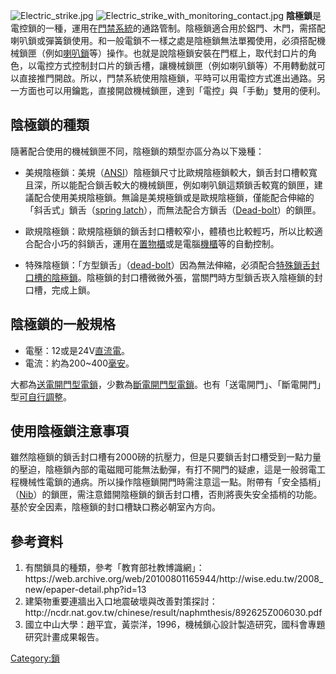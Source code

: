 [[Image:Electric_strike.jpg|thumb]]
[[Image:Electric_strike_with_monitoring_contact.jpg|thumb]]
<!-- 本调用由 {{subst:Expand/auto}} 自动产生。 -->
'''陰極鎖'''是電控鎖的一種，運用在[[門禁系統|門禁系統]]的通路管制。陰極鎖適合用於鋁門、木門，需搭配喇叭鎖或彈簧鎖使用。和一般電鎖不一樣之處是陰極鎖無法單獨使用，必須搭配機械鎖匣（例如[[喇叭鎖|喇叭鎖]]等）操作。也就是說陰極鎖安裝在門框上，取代封口片的角色，以電控方式控制封口片的鎖舌槽，讓機械鎖匣（例如喇叭鎖等）不用轉動就可以直接推門開啟。所以，門禁系統使用陰極鎖，平時可以用電控方式進出通路。另一方面也可以用鑰匙，直接開啟機械鎖匣，達到「電控」與「手動」雙用的便利。

==陰極鎖的種類==
隨著配合使用的機械鎖匣不同，陰極鎖的類型亦區分為以下幾種：

*美規陰極鎖：美規（[[ANSI|ANSI]]）陰極鎖尺寸比歐規陰極鎖較大，鎖舌封口槽較寬且深，所以能配合鎖舌較大的機械鎖匣，例如喇叭鎖這類鎖舌較寬的鎖匣，建議配合使用美規陰極鎖。無論是美規極鎖或是歐規陰極鎖，僅能配合伸縮的「斜舌式」鎖舌（[[spring_latch|spring latch]]），而無法配合方鎖舌（[[Dead-bolt|Dead-bolt]]）的鎖匣。

*歐規陰極鎖：歐規陰極鎖的鎖舌封口槽較窄小，體積也比較輕巧，所以比較適合配合小巧的斜鎖舌，運用在[[置物櫃|置物櫃]]或是電腦[[機櫃|機櫃]]等的自動控制。

*特殊陰極鎖：「方型鎖舌」（[[dead-bolt|dead-bolt]]）因為無法伸縮，必須配合[https://web.archive.org/web/20090202052953/http://www.miwalock.com/accesscontrol/elocks.html 特殊鎖舌封口槽的陰極鎖]。陰極鎖的封口槽微微外張，當關門時方型鎖舌崁入陰極鎖的封口槽，完成上鎖。

==陰極鎖的一般規格==
*電壓：12或是24V[[直流電|直流電]]。
*電流：約為200~400[[毫安|毫安]]。

大都為[[送電開門型電鎖|送電開門型電鎖]]，少數為[[斷電開門型電鎖|斷電開門型電鎖]]。也有「送電開門」、「斷電開門」型[http://www.gianni.com.tw/gk_index_cn.htm 可自行調整]{{dead link|date=2018年5月 |bot=InternetArchiveBot |fix-attempted=yes }}。

==使用陰極鎖注意事項==
雖然陰極鎖的鎖舌封口槽有2000磅的抗壓力，但是只要鎖舌封口槽受到一點力量的壓迫，陰極鎖內部的電磁閥可能無法動彈，有打不開門的疑慮，這是一般弱電工程機械性電鎖的通病。所以操作陰極鎖開門時需注意這一點。附帶有「安全插梢」（[[Nib|Nib]]）的鎖匣，需注意錯開陰極鎖的鎖舌封口槽，否則將喪失安全插梢的功能。基於安全因素，陰極鎖的封口槽缺口務必朝室內方向。

==參考資料==
#有關鎖具的種類，參考「教育部社教博識網」：https://web.archive.org/web/20100801165944/http://wise.edu.tw/2008_new/epaper-detail.php?id=13
#建築物重要連牆出入口地震破壞與改善對策探討：http://ncdr.nat.gov.tw/chinese/result/naphmthesis/892625Z006030.pdf{{dead link|date=2018年5月 |bot=InternetArchiveBot |fix-attempted=yes }}
#國立中山大學：趙平宜，黃崇洋，1996，機械鎖心設計製造研究，國科會專題研究計畫成果報告。

[[Category:鎖|Category:鎖]]